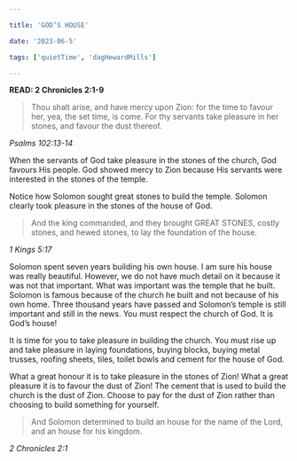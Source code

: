 ```yaml
---

title: 'GOD’S HOUSE'

date: '2023-06-5'

tags: ['quietTime', 'dagHewardMills']

---
```



**READ: 2 Chronicles 2:1-9**

>Thou shalt arise, and have mercy upon Zion: for the time to favour her, yea, the set time, is come. For thy servants take pleasure in her stones, and favour the dust thereof. 

*Psalms 102:13-14*

When the servants of God take pleasure in the stones of the church, God favours His people. God showed mercy to Zion because His servants were interested in the stones of the temple. 

Notice how Solomon sought great stones to build the temple. Solomon clearly took pleasure in the stones of the house of God. 

>And the king commanded, and they brought GREAT STONES, costly stones, and hewed stones, to lay the foundation of the house. 

*1 Kings 5:17*

Solomon spent seven years building his own house. I am sure his house was really beautiful. However, we do not have much detail on it because it was not that important. What was important was the temple that he built. Solomon is famous because of the church he built and not because of his own home. Three thousand years have passed and Solomon’s temple is still important and still in the news. You must respect the church of God. It is God’s house!

It is time for you to take pleasure in building the church. You must rise up and take pleasure in laying foundations, buying blocks, buying metal trusses, roofing sheets, tiles, toilet bowls and cement for the house of God. 

What a great honour it is to take pleasure in the stones of Zion! What a great pleasure it is to favour the dust of Zion! The cement that is used to build the church is the dust of Zion. Choose to pay for the dust of Zion rather than choosing to build something for yourself. 

>And Solomon determined to build an house for the name of the Lord, and an house for his kingdom. 

*2 Chronicles 2:1*
